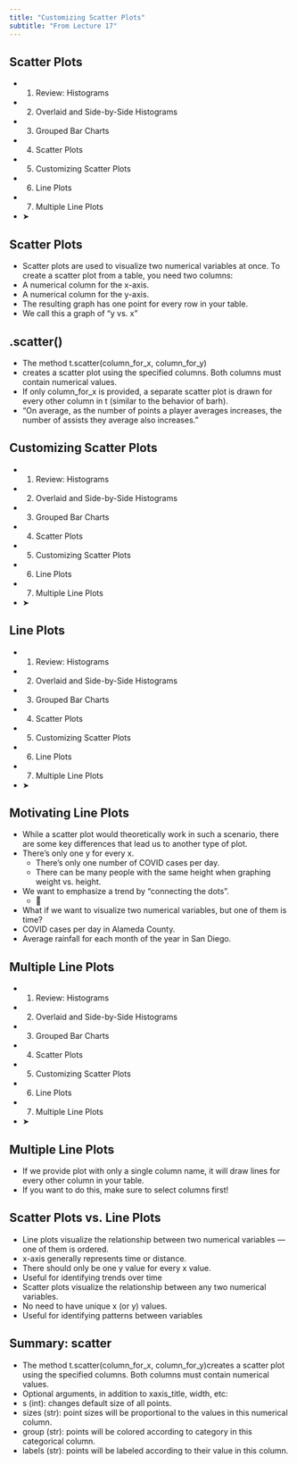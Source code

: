 ```yaml
---
title: "Customizing Scatter Plots"
subtitle: "From Lecture 17"
---
```


## Scatter Plots

- 1. Review: Histograms
- 2. Overlaid and Side-by-Side Histograms
- 3. Grouped Bar Charts
- 4. Scatter Plots
- 5. Customizing Scatter Plots
- 6. Line Plots
- 7. Multiple Line Plots
- ➤

## Scatter Plots

- Scatter plots are used to visualize two numerical variables at once. To create a scatter plot from a table, you need two columns:
- A numerical column for the x-axis.
- A numerical column for the y-axis.
- The resulting graph has one point for every row in your table.
- We call this a graph of “y vs. x”

## .scatter()

- The method t.scatter(column\_for\_x, column\_for\_y)
- creates a scatter plot using the specified columns. Both columns must contain numerical values.
- If only column\_for\_x is provided, a separate scatter plot is drawn for every other column in t (similar to the behavior of barh).
- “On average, as the number of points a player averages increases, the number of assists they average also increases.”

## Customizing Scatter Plots

- 1. Review: Histograms
- 2. Overlaid and Side-by-Side Histograms
- 3. Grouped Bar Charts
- 4. Scatter Plots
- 5. Customizing Scatter Plots
- 6. Line Plots
- 7. Multiple Line Plots
- ➤

## Line Plots

- 1. Review: Histograms
- 2. Overlaid and Side-by-Side Histograms
- 3. Grouped Bar Charts
- 4. Scatter Plots
- 5. Customizing Scatter Plots
- 6. Line Plots
- 7. Multiple Line Plots
- ➤

## Motivating Line Plots

- While a scatter plot would theoretically work in such a scenario, there are some key differences that lead us to another type of plot.
- There’s only one y for every x.
  - There’s only one number of COVID cases per day.
  - There can be many people with the same height when graphing weight vs. height.
- We want to emphasize a trend by “connecting the dots”.
  - 🤔
- What if we want to visualize two numerical variables, but one of them is time?
- COVID cases per day in Alameda County.
- Average rainfall for each month of the year in San Diego.

## Multiple Line Plots

- 1. Review: Histograms
- 2. Overlaid and Side-by-Side Histograms
- 3. Grouped Bar Charts
- 4. Scatter Plots
- 5. Customizing Scatter Plots
- 6. Line Plots
- 7. Multiple Line Plots
- ➤

## Multiple Line Plots

- If we provide plot with only a single column name, it will draw lines for every other column in your table.
- If you want to do this, make sure to select columns first!

## Scatter Plots vs. Line Plots

- Line plots visualize the relationship between two numerical variables — one of them is ordered.
- x-axis generally represents time or distance.
- There should only be one y value for every x value.
- Useful for identifying trends over time
- Scatter plots visualize the relationship between any two numerical variables.
- No need to have unique x (or y) values.
- Useful for identifying patterns between variables

## Summary: scatter

- The method t.scatter(column\_for\_x, column\_for\_y)creates a scatter plot using the specified columns. Both columns must contain numerical values.
- Optional arguments, in addition to xaxis\_title, width, etc:
- s (int): changes default size of all points.
- sizes (str): point sizes will be proportional to the values in this numerical column.
- group (str): points will be colored according to category in this categorical column.
- labels (str): points will be labeled according to their value in this column.


